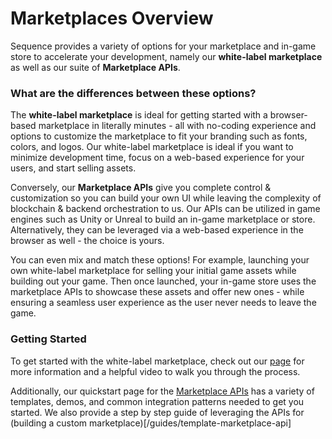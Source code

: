 # Marketplaces Overview

Sequence provides a variety of options for your marketplace and in-game store to accelerate your development, namely our **white-label marketplace** as well as our suite of **Marketplace APIs**.

### What are the differences between these options?
The **white-label marketplace** is ideal for getting started with a browser-based marketplace in literally minutes - all with no-coding experience and options to customize the marketplace to fit your branding such as fonts, colors, and logos. Our white-label marketplace is ideal if you want to minimize development time, focus on a web-based experience for your users, and start selling assets.

Conversely, our **Marketplace APIs** give you complete control & customization so you can build your own UI while leaving the complexity of blockchain & backend orchestration to us. Our APIs can be utilized in game engines such as Unity or Unreal to build an in-game marketplace or store. Alternatively, they can be leveraged via a web-based experience in the browser as well - the choice is yours.

You can even mix and match these options! For example, launching your own white-label marketplace for selling your initial game assets while building out your game. Then once launched, your in-game store uses the marketplace APIs to showcase these assets and offer new ones - while ensuring a seamless user experience as the user never needs to leave the game.

### Getting Started
To get started with the white-label marketplace, check out our [page](/solutions/marketplaces/white-label-marketplace) for more information and a helpful video to walk you through the process.

Additionally, our quickstart page for the [Marketplace APIs](/solutions/marketplaces/orderbook/02-quickstart) has a variety of templates, demos, and common integration patterns needed to get you started. We also provide a step by step guide of leveraging the APIs for (building a custom marketplace)[/guides/template-marketplace-api]




